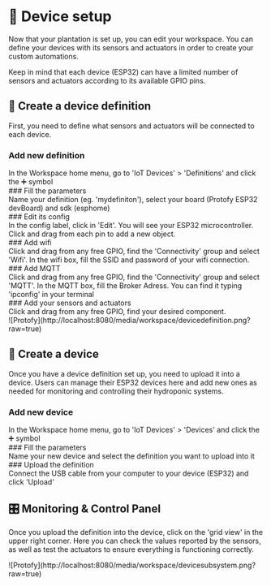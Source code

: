 
# 💾 Device setup
Now that your plantation is set up, you can edit your workspace.
You can define your devices with its sensors and actuators in order to create your custom automations.

Keep in mind that each device (ESP32) can have a limited number of sensors and actuators according to its available GPIO pins.

## 📖​ ​Create a device definition
First, you need to define what sensors and actuators will be connected to each device.
<Steps>
### Add new definition
<div>
In the Workspace home menu, go to 'IoT Devices' > 'Definitions' and click the ➕​ symbol
</div>
### Fill the parameters
<div>
Name your definition (eg. 'mydefiniton'), select your board (Protofy ESP32 devBoard) and sdk (esphome)
</div>
### Edit its config
<div>
In the config label, click in 'Edit'. You will see your ESP32 microcontroller. Click and drag from each pin to add a new object.
</div>
### Add wifi
<div>
Click and drag from any free GPIO, find the 'Connectivity' group and select 'Wifi'.
In the wifi box, fill the SSID and password of your wifi connection.
</div>
### Add MQTT
<div>
Click and drag from any free GPIO, find the 'Connectivity' group and select 'MQTT'.
In the MQTT box, fill the Broker Adress. You can find it typing 'ipconfig' in your terminal
</div>
### Add your sensors and actuators
<div>
Click and drag from any free GPIO, find your desired component.
</div>
</Steps>
![Protofy](http://localhost:8080/media/workspace/devicedefinition.png?raw=true)


## ​📲​​ ​Create a device
Once you have a device definition set up, you need to upload it into a device. Users can manage their ESP32 devices here and add new ones as needed for monitoring and controlling their hydroponic systems.
<Steps>
### Add new device
<div>
In the Workspace home menu, go to 'IoT Devices' > 'Devices' and click the ➕​ symbol
</div>
### Fill the parameters
<div>
Name your new device and select the definition you want to upload into it
</div>
### Upload the definition
<div>
Connect the USB cable from your computer to your device (ESP32) and click 'Upload'
</div>
</Steps>

## ​🎛️​​ Monitoring & Control Panel
Once you upload the definition into the device, click on the 'grid view' in the upper right corner. Here you can check the values reported by the sensors, as well as test the actuators to ensure everything is functioning correctly.
<div style={{marginTop: "10px", marginBottom: "50px", width:"500px"}}>
![Protofy](http://localhost:8080/media/workspace/devicesubsystem.png?raw=true)
</div>
